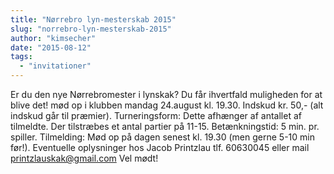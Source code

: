 ```yaml
---
title: "Nørrebro lyn-mesterskab 2015"
slug: "norrebro-lyn-mesterskab-2015"
author: "kimsecher"
date: "2015-08-12"
tags: 
  - "invitationer"
---
```


Er du den nye Nørrebromester i lynskak? Du får ihvertfald muligheden for at blive det! mød op i klubben mandag 24.august kl. 19.30. Indskud kr. 50,- (alt indskud går til præmier). Turneringsform: Dette afhænger af antallet af tilmeldte. Der tilstræbes et antal partier på 11-15. Betænkningstid: 5 min. pr. spiller. Tilmelding: Mød op på dagen senest kl. 19.30 (men gerne 5-10 min før!). Eventuelle oplysninger hos Jacob Printzlau tlf. 60630045 eller mail printzlauskak@gmail.com Vel mødt!

